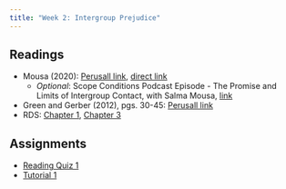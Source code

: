 ```yaml
---
title: "Week 2: Intergroup Prejudice"
---
```


## Readings

-   Mousa (2020): [Perusall link](https://app.perusall.com/courses/17-831-data-and-politics/building-social-cohesion-between-christians-and-muslims-through-soccer-in-post-isis-iraq-294650249), [direct link](https://www.science.org/doi/10.1126/science.abb3153)
    - *Optional*: Scope Conditions Podcast Episode - The Promise and Limits of Intergroup Contact, with Salma Mousa, [link](https://www.scopeconditionspodcast.com/episodes/episode-01salmamousa)
- Green and Gerber (2012), pgs. 30-45: [Perusall link](https://app.perusall.com/courses/17-831-data-and-politics/field-experiments-design-analysis-and-interpretation-chapter-2)
- RDS: [Chapter 1](https://r4ds.hadley.nz/data-visualize), [Chapter 3](https://r4ds.hadley.nz/data-transform)

## Assignments
- [Reading Quiz 1](https://canvas.mit.edu/courses/24619/quizzes/39502)
- [Tutorial 1](https://dhidalgo.shinyapps.io/Tutorial-1/)
